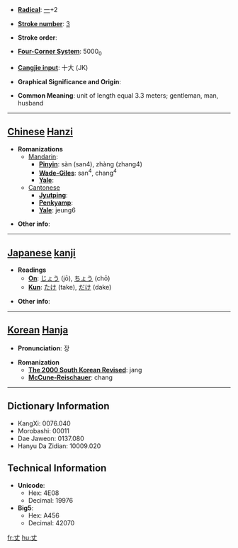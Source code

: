 * '''[[Wiktionary:Chinese radical index| Radical]]''': [[Wiktionary:Chinese radical index 一|一]]+2

* '''[[Wiktionary:Chinese total strokes index|Stroke number]]''': [[Wiktionary:Chinese total strokes index 3|3]]

* '''Stroke order''': 

* '''[[Wiktionary:Chinese four corner index|Four-Corner System]]''': 5000<sub>0</sub>

* '''[[Wiktionary:Chinese Cangjie index|Cangjie input]]''': 十大 (JK)

* '''Graphical Significance and Origin''': 

* '''Common Meaning''': unit of length equal 3.3 meters; gentleman, man, husband

----

== [[Chinese]] [[Hanzi]] ==

* '''Romanizations'''
** [[Mandarin]]:
*** '''[[Pinyin]]''': sàn (san4), zhàng (zhang4)
*** '''[[Wade-Giles]]''': san<sup>4</sup>, chang<sup>4</sup>
*** '''[[Yale]]''': 
**[[Cantonese]]
***'''[[Jyutping]]''':
***'''[[Penkyamp]]''': 
***'''[[Yale]]''': jeung6

* '''Other info''': 

----

== [[Japanese]] [[kanji]] ==

* '''Readings'''
** '''[[On]]''': [[じょう]] (jō), [[ちょう]] (chō)
** '''[[Kun]]''': [[たけ]] (take), [[だけ]] (dake)

* '''Other info''':  

----

== [[Korean]] [[Hanja]] ==

* '''Pronunciation''': 장

* '''Romanization'''
** '''[[The 2000 South Korean Revised Romanization|The 2000 South Korean Revised]]''': jang
** '''[[McCune-Reischauer]]''': chang

----

== Dictionary Information ==

* KangXi: 0076.040
* Morobashi: 00011
* Dae Jaweon: 0137.080
* Hanyu Da Zidian: 10009.020

== Technical Information ==

* '''Unicode''':
** Hex: 4E08
** Decimal: 19976
* '''Big5''':
** Hex: A456
** Decimal: 42070

[[fr:丈]]
[[hu:丈]]